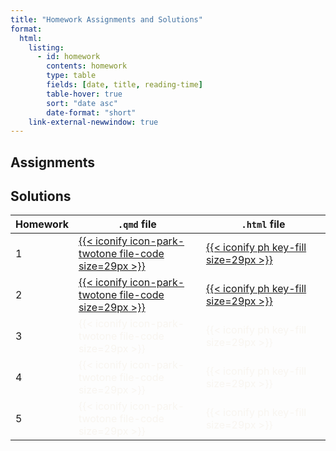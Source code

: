```yaml
---
title: "Homework Assignments and Solutions"
format: 
  html:
    listing: 
      - id: homework
        contents: homework
        type: table
        fields: [date, title, reading-time]
        table-hover: true
        sort: "date asc"
        date-format: "short"
    link-external-newwindow: true
---
```


## Assignments

::: {#homework}
:::

## Solutions

| Homework | `.qmd` file                                                                                                                                                                                                                                                          | `.html` file                                                                                                                                                                                                                                          |
|-------------|------------------------------|-----------------------------|
| 1        | [[{{< iconify icon-park-twotone file-code size=29px >}}](https://ohsuitg-my.sharepoint.com/:u:/r/personal/wakim_ohsu_edu/Documents/Teaching/Classes/W2024_BSTA_512_612/Student_files/HW_solns/HW1_solns_512_W2024.qmd?csf=1&web=1&e=vTauMs)]{style="color:#f8f5f0;"} | [[{{< iconify ph key-fill size=29px >}}](https://ohsuitg-my.sharepoint.com/:u:/r/personal/wakim_ohsu_edu/Documents/Teaching/Classes/W2024_BSTA_512_612/Student_files/HW_solns/HW1_solns_512_W2024.html?csf=1&web=1&e=duvjci)]{style="color:#f8f5f0;"} |
| 2        | [[{{< iconify icon-park-twotone file-code size=29px >}}](https://ohsuitg-my.sharepoint.com/:u:/r/personal/wakim_ohsu_edu/Documents/Teaching/Classes/W2024_BSTA_512_612/Student_files/HW_solns/HW2_solns_512_W2024.qmd?csf=1&web=1&e=KK1kre)]{style="color:#f8f5f0;"} | [[{{< iconify ph key-fill size=29px >}}](https://ohsuitg-my.sharepoint.com/:u:/r/personal/wakim_ohsu_edu/Documents/Teaching/Classes/W2024_BSTA_512_612/Student_files/HW_solns/HW2_solns_512_W2024.html?csf=1&web=1&e=GezUHa)]{style="color:#f8f5f0;"} |
| 3        | [{{< iconify icon-park-twotone file-code size=29px >}}]{style="color:#f8f5f0;"}                                                                                                                                                                                      | [{{< iconify ph key-fill size=29px >}}]{style="color:#f8f5f0;"}                                                                                                                                                                                       |
| 4        | [{{< iconify icon-park-twotone file-code size=29px >}}]{style="color:#f8f5f0;"}                                                                                                                                                                                      | [{{< iconify ph key-fill size=29px >}}]{style="color:#f8f5f0;"}                                                                                                                                                                                       |
| 5        | [{{< iconify icon-park-twotone file-code size=29px >}}]{style="color:#f8f5f0;"}                                                                                                                                                                                      | [{{< iconify ph key-fill size=29px >}}]{style="color:#f8f5f0;"}                                                                                                                                                                                       |
